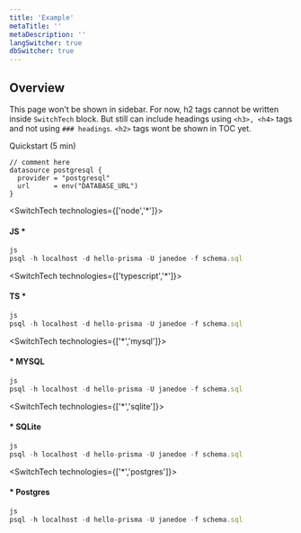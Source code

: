 ```yaml
---
title: 'Example'
metaTitle: ''
metaDescription: ''
langSwitcher: true
dbSwitcher: true
---
```



## Overview

This page won't be shown in sidebar. For now, h2 tags cannot be written inside `SwitchTech` block. But still can include headings using `<h3>, <h4>` tags and not using `### headings`.
`<h2>` tags wont be shown in TOC yet.

<ButtonLink color="dark" type="primary" href="https://prisma2.netlify.com/getting-started/quickstart" target="_blank">
    Quickstart (5 min)
</ButtonLink>


```prisma
// comment here
datasource postgresql {
  provider = "postgresql"
  url      = env("DATABASE_URL")
}
```

<SwitchTech technologies={['node','*']}>

<h4>JS *</h4>

```js
js
psql -h localhost -d hello-prisma -U janedoe -f schema.sql
```


</SwitchTech>

<SwitchTech technologies={['typescript','*']}>

<h4>TS *</h4>

```js
js
psql -h localhost -d hello-prisma -U janedoe -f schema.sql
```


</SwitchTech>

<SwitchTech technologies={['*','mysql']}>

<h4>* MYSQL</h4>

```js
js
psql -h localhost -d hello-prisma -U janedoe -f schema.sql
```


</SwitchTech>

<SwitchTech technologies={['*','sqlite']}>

<h4>* SQLite</h4>

```js
js
psql -h localhost -d hello-prisma -U janedoe -f schema.sql
```


</SwitchTech>

<SwitchTech technologies={['*','postgres']}>

<h4>* Postgres</h4>

```js
js
psql -h localhost -d hello-prisma -U janedoe -f schema.sql
```


</SwitchTech>
